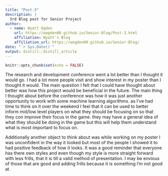 ```yaml
---
title: "Post-3"
description: |
  3rd Blog post for Senior Project
author:
  - name: Wyatt Ogden
    url: https://wogden00.github.io/Senior-Blog/Post-3.html
    affiliation: Wyatt's Blog
    affiliation_url: https://wogden00.github.io/Senior-Blog/
date: "`r Sys.Date()`"
output: distill::distill_article
---
```


```r
knitr::opts_chunk$set(echo = FALSE)
```

The research and development conference went a lot better than I thought it would go. I had a lot more people visit and show interest in my poster than I thought it would. The main question I felt that I could have thought about better was how this project would be beneficial in the future. The main thing I thought about before the conference was how it was just another opportunity to work with some machine learning algorithms. as I've had time to think on it over the weekend I feel that it can be used to better inform mid/low level players on what they should be focusing on so that they con improve their focus in the game. they  may have a general idea of what they should be doing in the game but this will help them understand what is most important to focus on.

Additionally another object to think about was while working on my poster I was unconfident in the way it looked but most of the people I showed it to had positive feedback of how it looks. It was a good reminder that everyone has there own styles and even though my style is more straight forward with less frills, that it is till a valid method of presentation. I may be envious of those that are good and adding frills because it is something I'm not good at.




